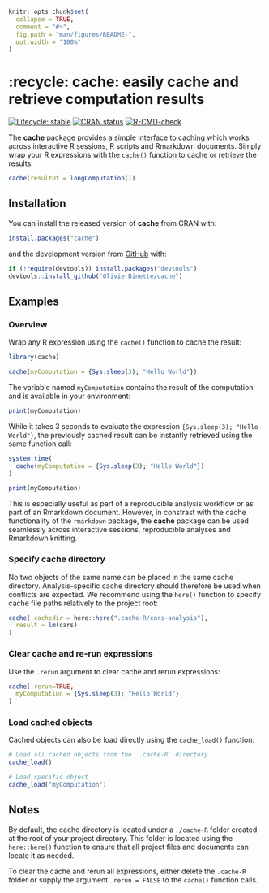 <!-- README.md is generated from README.Rmd. Please edit that file -->

```r
knitr::opts_chunk$set(
  collapse = TRUE,
  comment = "#>",
  fig.path = "man/figures/README-",
  out.width = "100%"
)
```

# :recycle: **cache**: easily cache and retrieve computation results

<!-- badges: start -->
[![Lifecycle: stable](https://lifecycle.r-lib.org/articles/figures/lifecycle-stable.svg)](https://lifecycle.r-lib.org/articles/stages.html#stable)
[![CRAN status](https://www.r-pkg.org/badges/version/cache)](https://CRAN.R-project.org/package=cache)
[![R-CMD-check](https://github.com/OlivierBinette/cache/workflows/R-CMD-check/badge.svg)](https://github.com/OlivierBinette/cache/actions)
<!-- badges: end -->

The **cache** package provides a simple interface to caching which works across interactive R sessions, R scripts and Rmarkdown documents. Simply wrap your R expressions with the `cache()` function to cache or retrieve the results:

```r
cache(resultOf = longComputation())
```

## Installation

You can install the released version of **cache** from CRAN with:

```r
install.packages("cache")
```

and the development version from [GitHub](https://github.com/) with:

```r
if (!require(devtools)) install.packages("devtools")
devtools::install_github("OlivierBinette/cache")
```

## Examples

### Overview

Wrap any R expression using the `cache()` function to cache the result:

```r
library(cache)

cache(myComputation = {Sys.sleep(3); "Hello World"})
```

The variable named `myComputation` contains the result of the computation and is available in your environment:

```r
print(myComputation)
```

While it takes 3 seconds to evaluate the expression `{Sys.sleep(3); "Hello World"}`, the previously cached result can be instantly retrieved using the same function call:

```r
system.time(
  cache(myComputation = {Sys.sleep(3); "Hello World"})
)

print(myComputation)
```

This is especially useful as part of a reproducible analysis workflow or as part of an Rmarkdown document. However, in constrast with the cache functionality of the `rmarkdown` package, the **cache** package can be used seamlessly across interactive sessions, reproducible analyses and Rmarkdown knitting.

### Specify cache directory

No two objects of the same name can be placed in the same cache directory. Analysis-specific cache directory should therefore be used when conflicts are expected. We recommend using the `here()` function to specify cache file paths relatively to the project root:

```r
cache(.cachedir = here::here(".cache-R/cars-analysis"),
  result = lm(cars)
)
```

### Clear cache and re-run expressions

Use the `.rerun` argument to clear cache and rerun expressions:

```r
cache(.rerun=TRUE,
  myComputation = {Sys.sleep(3); "Hello World"}
)
```

### Load cached objects

Cached objects can also be load directly using the `cache_load()` function:

```r
# Load all cached objects from the `.cache-R` directory
cache_load()

# Load specific object
cache_load("myComputation")
```

## Notes

By default, the cache directory is located under a `./cache-R` folder created at the root of your project directory. This folder is located using the `here::here()` function to ensure that all project files and documents can locate it as needed.

To clear the cache and rerun all expressions, either delete the `.cache-R` folder or supply the argument `.rerun = FALSE` to the `cache()` function calls.